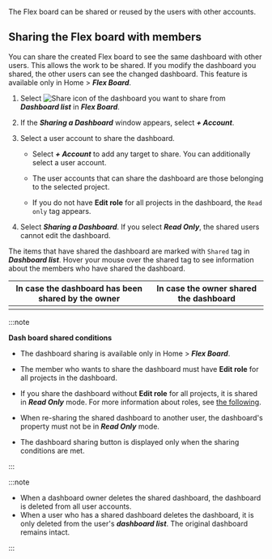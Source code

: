 The Flex board can be shared or reused by the users with other accounts.

## Sharing the Flex board with members

You can share the created Flex board to see the same dashboard with other users. This allows the work to be shared. If you modify the dashboard you shared, the other users can see the changed dashboard. This feature is available only in Home > **_Flex Board_**.

1.  Select ![Share icon](/img/ico-flexboard-share.svg) of the dashboard you want to share from **_Dashboard list_** in **_Flex Board_**.

    <ImgLang img="flexboard-share-01.png" desc="Flex board Shared" />

2.  If the **_Sharing a Dashboard_** window appears, select **_+ Account_**.

    <ImgLang img="flexboard-share-02.png" desc="Flex board Shared" />

3.  Select a user account to share the dashboard.

    <ImgLang img="flexboard-share-06.png" desc="Flex board Shared" />

    -   Select **_+ Account_** to add any target to share. You can additionally select a user account.

    -   The user accounts that can share the dashboard are those belonging to the selected project.

    -   If you do not have **Edit role** for all projects in the dashboard, the `Read only` tag appears.

4.  Select **_Sharing a Dashboard_**. If you select **_Read Only_**, the shared users cannot edit the dashboard.

    <ImgLang img="flexboard-share-03.png" desc="Flex board Shared" />

The items that have shared the dashboard are marked with `Shared` tag in **_Dashboard list_**. Hover your mouse over the shared tag to see information about the members who have shared the dashboard.

| In case the dashboard has been shared by the owner | In case the owner shared the dashboard             |
| -------------------------------------------------- | -------------------------------------------------- |
| <ImgLang img="flexboard-share-04.png" desc="Flex board Shared" /> | <ImgLang img="flexboard-share-05.png" desc="Flex board Shared" /> |

:::note 

**Dash board shared conditions**

-   The dashboard sharing is available only in Home > **_Flex Board_**.

-   The member who wants to share the dashboard must have **Edit role** for all projects in the dashboard. 

-   If you share the dashboard without **Edit role** for all projects, it is shared in **_Read Only_** mode. For more information about roles, see [the following](../project/project-structure).

-   When re-sharing the shared dashboard to another user, the dashboard's property must not be in **_Read Only_** mode.

-   The dashboard sharing button is displayed only when the sharing conditions are met.

    <ImgLang img="flexboard-sharable-list.png" desc="Flex Board Sharing" />

:::

:::note

-   When a dashboard owner deletes the shared dashboard, the dashboard is deleted from all user accounts.
-   When a user who has a shared dashboard deletes the dashboard, it is only deleted from the user's **_dashboard list_**. The original dashboard remains intact.

:::
